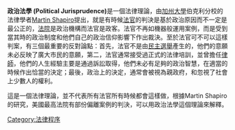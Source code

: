 {{legal}}
'''政治法學 (Political Jurisprudence)'''是一個法律理論，由[[加州大學|加州大學]]伯克利分校的法律學者[[Martin_Shapiro|Martin Shapiro]]提出，就是有時候[[法官|法官]]的判決是基於政治原因而不一定是最公正的，[[法院|法院]]是政治機構而法官是政客。法官不再如機器般運用案例，而是受到當其時的政治制度和他們自己的政治信仰影響下作出裁決。至於法官可不可以這樣判案，有三個最重要的反對論點：首先，法官不是由[[民主選舉|民主選舉]]產生的，他們的意願未必反映了廣大市民的意願，第二，法官通常接受過正式的法律培訓，並曾擔任[[律師|律師]]，他們的人生經驗主要是通過訴訟取得，他們未必有足夠的政治智慧，在適當的時候作出恰當的決定；最後，政治上的決定，通常會被視為親政府，和忽視了社會上少數人的權利。

這是一個法律理論，並不代表所有法官所有時候都會這樣做，根據Martin Shapiro的研究，美國最高法院有部份偏離案例的判決，可以用政治法學這個理論來解釋。


{{law-stub}}

[[Category:法律程序|Category:法律程序]]